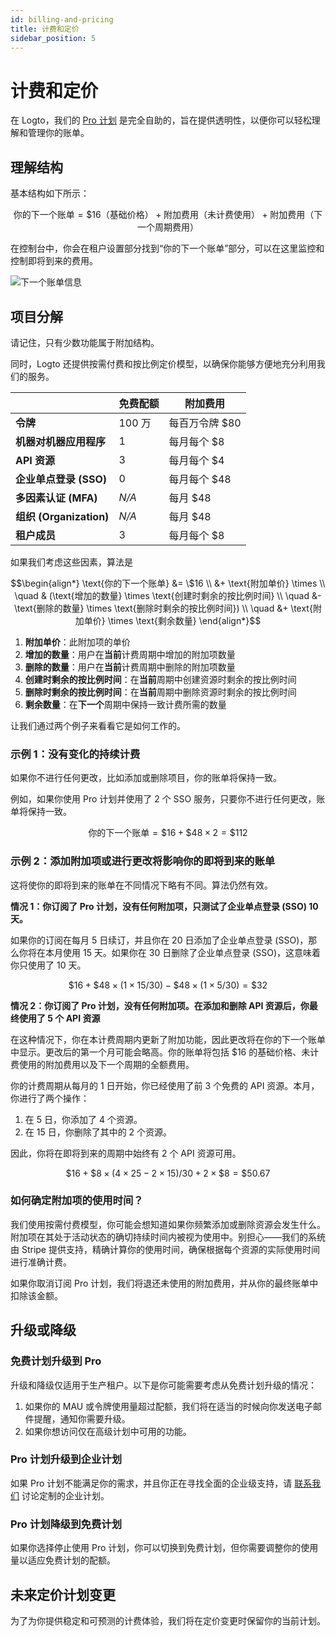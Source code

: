 ```yaml
---
id: billing-and-pricing
title: 计费和定价
sidebar_position: 5
---
```


# 计费和定价

在 Logto，我们的 [Pro 计划](https://logto.io/pricing) 是完全自助的，旨在提供透明性，以便你可以轻松理解和管理你的账单。

## 理解结构

基本结构如下所示：

```math
\text{你的下一个账单} = \$16\text{（基础价格）} + \text{附加费用（未计费使用）} + \text{附加费用（下一个周期费用）}
```

在控制台中，你会在租户设置部分找到“你的下一个账单”部分，可以在这里监控和控制即将到来的费用。

![下一个账单信息](./assets/next-billing-info.png)

## 项目分解

请记住，只有少数功能属于附加结构。

同时，Logto 还提供按需付费和按比例定价模型，以确保你能够方便地充分利用我们的服务。

|                         | 免费配额 | 附加费用       |
| ----------------------- | -------- | -------------- |
| **令牌**                | 100 万   | 每百万令牌 $80 |
| **机器对机器应用程序**  | 1        | 每月每个 $8    |
| **API 资源**            | 3        | 每月每个 $4    |
| **企业单点登录 (SSO)**  | 0        | 每月每个 $48   |
| **多因素认证 (MFA)**    | _N/A_    | 每月 $48       |
| **组织 (Organization)** | _N/A_    | 每月 $48       |
| **租户成员**            | 3        | 每月每个 $8    |

如果我们考虑这些因素，算法是

```math
\begin{align*}
\text{你的下一个账单} &= \$16 \\
&+ \text{附加单价} \times \\
\quad & (\text{增加的数量} \times \text{创建时剩余的按比例时间} \\
\quad &- \text{删除的数量} \times \text{删除时剩余的按比例时间}) \\
\quad &+ \text{附加单价} \times \text{剩余数量}
\end{align*}
```

1. **附加单价**：此附加项的单价
2. **增加的数量**：用户在**当前**计费周期中增加的附加项数量
3. **删除的数量**：用户在**当前**计费周期中删除的附加项数量
4. **创建时剩余的按比例时间**：在**当前**周期中创建资源时剩余的按比例时间
5. **删除时剩余的按比例时间**：在**当前**周期中删除资源时剩余的按比例时间
6. **剩余数量**：在**下一个**周期中保持一致计费所需的数量

让我们通过两个例子来看看它是如何工作的。

### 示例 1：没有变化的持续计费

如果你不进行任何更改，比如添加或删除项目，你的账单将保持一致。

例如，如果你使用 Pro 计划并使用了 2 个 SSO 服务，只要你不进行任何更改，账单将保持一致。

```math
\text{你的下一个账单} = \$ 16 + \$ 48 \times 2 = \$ 112
```

### 示例 2：添加附加项或进行更改将影响你的即将到来的账单

这将使你的即将到来的账单在不同情况下略有不同。算法仍然有效。

**情况 1：你订阅了 Pro 计划，没有任何附加项，只测试了企业单点登录 (SSO) 10 天。**

如果你的订阅在每月 5 日续订，并且你在 20 日添加了企业单点登录 (SSO)，那么你将在本月使用 15 天。如果你在 30 日删除了企业单点登录 (SSO)，这意味着你只使用了 10 天。

```math
\$16 + \$48 \times (1 \times 15 / 30) - \$48 \times (1 \times 5 / 30) = \$32
```

**情况 2：你订阅了 Pro 计划，没有任何附加项。在添加和删除 API 资源后，你最终使用了 5 个 API 资源**

在这种情况下，你在本计费周期内更新了附加功能，因此更改将在你的下一个账单中显示。更改后的第一个月可能会略高。你的账单将包括 $16 的基础价格、未计费使用的附加费用以及下一个周期的全额费用。

你的计费周期从每月的 1 日开始，你已经使用了前 3 个免费的 API 资源。本月，你进行了两个操作：

1. 在 5 日，你添加了 4 个资源。
2. 在 15 日，你删除了其中的 2 个资源。

因此，你将在即将到来的周期中始终有 2 个 API 资源可用。

```math
\$16 + \$8 \times (4 \times 25 - 2 \times 15) / 30 + 2 \times \$8 = \$50.67
```

### 如何确定附加项的使用时间？

我们使用按需付费模型，你可能会想知道如果你频繁添加或删除资源会发生什么。附加项在其处于活动状态的确切持续时间内被视为使用中。别担心——我们的系统由 Stripe 提供支持，精确计算你的使用时间，确保根据每个资源的实际使用时间进行准确计费。

如果你取消订阅 Pro 计划，我们将退还未使用的附加费用，并从你的最终账单中扣除该金额。

## 升级或降级

### 免费计划升级到 Pro

升级和降级仅适用于生产租户。以下是你可能需要考虑从免费计划升级的情况：

1. 如果你的 MAU 或令牌使用量超过配额，我们将在适当的时候向你发送电子邮件提醒，通知你需要升级。
2. 如果你想访问仅在高级计划中可用的功能。

### Pro 计划升级到企业计划

如果 Pro 计划不能满足你的需求，并且你正在寻找全面的企业级支持，请 [联系我们](https://logto.io/contact) 讨论定制的企业计划。

### Pro 计划降级到免费计划

如果你选择停止使用 Pro 计划，你可以切换到免费计划，但你需要调整你的使用量以适应免费计划的配额。

## 未来定价计划变更

为了为你提供稳定和可预测的计费体验，我们将在定价变更时保留你的当前计划。
